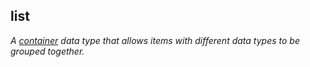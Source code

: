 ## list

<dfn>A [container](c.html#container) data type that allows items with different data types to be grouped together.</dfn>


